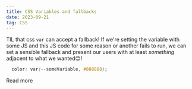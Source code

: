 ```yaml
---
title: CSS Variables and fallbacks
date: 2023-09-21
tag: CSS
---
```


TIL that css `var` can accept a fallback! If we're setting the variable with some JS 
and this JS code for some reason or another fails to run, we can set a sensible fallback 
and present our users with at least _something_ adjacent to what we wanted😊!

```css
  color: var(--someVariable, #888888);
```

<TextLink href="https://defensivecss.dev/tip/css-variable-fallback/">Read more</TextLink>

